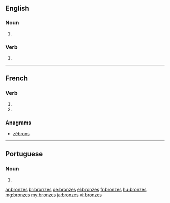{{also|bronzés}}
==English==

===Noun===
{{head|en|plural}}

# {{plural of|bronze|lang=en|nocat=1}}

===Verb===
{{head|en}}

# {{en-third-person singular of|bronze}}

----

==French==

===Verb===
{{fr-verb-form}}

# {{conjugation of|bronzer||2|s|pres|ind|lang=fr}}
# {{conjugation of|bronzer||2|s|pres|sub|lang=fr}}

===Anagrams===
* [[zébrons#French|zébrons]]

----

==Portuguese==

===Noun===
{{head|pt|plural}} {{m}}

# {{plural of|bronze|lang=pt|nocat=1}}

[[ar:bronzes]]
[[br:bronzes]]
[[de:bronzes]]
[[el:bronzes]]
[[fr:bronzes]]
[[hu:bronzes]]
[[mg:bronzes]]
[[my:bronzes]]
[[ja:bronzes]]
[[vi:bronzes]]